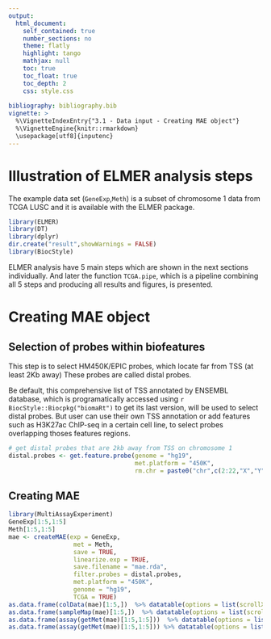 ```yaml
---
output: 
  html_document:
    self_contained: true
    number_sections: no
    theme: flatly
    highlight: tango
    mathjax: null
    toc: true
    toc_float: true
    toc_depth: 2
    css: style.css
  
bibliography: bibliography.bib    
vignette: >
  %\VignetteIndexEntry{"3.1 - Data input - Creating MAE object"}
  %\VignetteEngine{knitr::rmarkdown}
  \usepackage[utf8]{inputenc}
---
```



# Illustration of ELMER analysis steps

The example data set (`GeneExp`,`Meth`) is a subset of chromosome 1 data from TCGA LUSC and it is available with the ELMER package.

```r
library(ELMER)
library(DT)
library(dplyr)
dir.create("result",showWarnings = FALSE)
library(BiocStyle)
```


ELMER analysis have 5 main steps which are shown in the next sections individually. 
And later the function `TCGA.pipe`, which is a pipeline combining all 5 steps and producing all results and figures, is presented. 

# Creating MAE object

## Selection of probes within biofeatures

This step is to select HM450K/EPIC probes, which locate far from TSS (at least 2Kb away) 
 These probes are called distal  probes.

Be default, this comprehensive list of  TSS annotated by ENSEMBL database,
which is programatically accessed using `r BiocStyle::Biocpkg("biomaRt")` to get its last version,
will be used to select distal probes. But user can use their 
own TSS annotation or add features such as H3K27ac ChIP-seq in a certain cell line, to select probes overlapping thoses features regions.


```r
# get distal probes that are 2kb away from TSS on chromosome 1
distal.probes <- get.feature.probe(genome = "hg19", 
                                   met.platform = "450K", 
                                   rm.chr = paste0("chr",c(2:22,"X","Y")))
```

## Creating MAE
```r
library(MultiAssayExperiment)
GeneExp[1:5,1:5]
Meth[1:5,1:5]
mae <- createMAE(exp = GeneExp, 
                  met = Meth,
                  save = TRUE,
                  linearize.exp = TRUE,
                  save.filename = "mae.rda",
                  filter.probes = distal.probes,
                  met.platform = "450K",
                  genome = "hg19",
                  TCGA = TRUE)
as.data.frame(colData(mae)[1:5,])  %>% datatable(options = list(scrollX = TRUE))
as.data.frame(sampleMap(mae)[1:5,])  %>% datatable(options = list(scrollX = TRUE))
as.data.frame(assay(getMet(mae)[1:5,1:5]))  %>% datatable(options = list(scrollX = TRUE))
as.data.frame(assay(getMet(mae)[1:5,1:5])) %>% datatable(options = list(scrollX = TRUE))
```
